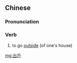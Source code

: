{{also|出户}}
==Chinese==
{{zh-forms|s=出户}}

===Pronunciation===
{{zh-pron
|m=chūhù
|cat=v
}}

===Verb===
{{zh-verb}}

# {{lb|zh|literary}} to go [[outside]] (of one's house)

[[mg:出戶]]